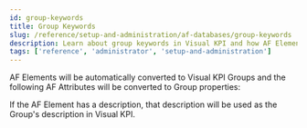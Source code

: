 ```yaml
---
id: group-keywords
title: Group Keywords
slug: /reference/setup-and-administration/af-databases/group-keywords
description: Learn about group keywords in Visual KPI and how AF Elements and Attributes are converted into groups and properties for setup and administration.
tags: ['reference', 'administrator', 'setup-and-administration']
---
```


<head>
  <title>Group Keywords</title>
  <meta name="keywords" content="Group Keywords, Visual KPI, AF Databases, setup and administration, reference, reference tables, administrator"/>
</head>


AF Elements will be automatically converted to Visual KPI Groups and the following AF Attributes will be converted to Group properties:

<Callout title="Notes">
If the AF Element has a description, that description will be used as the Group's description in Visual KPI.
</Callout>

<JsonToTable jsonData={table} />